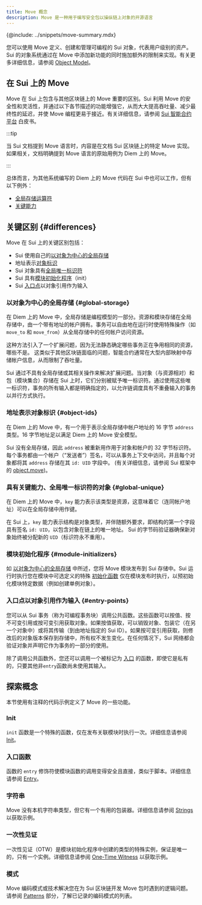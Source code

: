 ```yaml
---
title: Move 概念
description: Move 是一种用于编写安全包以操纵链上对象的开源语言
---
```


{@include: ../snippets/move-summary.mdx}

您可以使用 Move 定义、创建和管理可编程的 Sui 对象，代表用户级别的资产。Sui 的对象系统通过在 Move 中添加新功能的同时施加额外的限制来实现。有关更多详细信息，请参阅 [Object Model](./object-model.mdx)。

## 在 Sui 上的 Move

Move 在 Sui 上包含与其他区块链上的 Move 重要的区别。Sui 利用 Move 的安全性和灵活性，并通过以下各节描述的功能增强它，从而大大提高吞吐量、减少最终性的延迟，并使 Move 编程更易于接近。有关详细信息，请参阅 [Sui 智能合约平台](/doc/sui.pdf) 白皮书。

:::tip

当 Sui 文档提到 Move 语言时，内容是在文档 Sui 区块链上的特定 Move 实现。如果相关，文档明确提到 Move 语言的原始用例为 Diem 上的 Move。

:::

总体而言，为其他系统编写的 Diem 上的 Move 代码在 Sui 中也可以工作，但有以下例外：

- [全局存储运算符](https://move-language.github.io/move/global-storage-operators.html)
- [关键能力](https://github.com/move-language/move/blob/main/language/documentation/book/src/abilities.mdx)

## 关键区别 {#differences}

Move 在 Sui 上的关键区别包括：

- Sui 使用自己的[以对象为中心的全局存储](#global-storage)
- 地址表示[对象标识](#object-ids)
- Sui 对象具有[全局唯一标识符](#global-unique)
- Sui 具有[模块初始化程序](#module-initializers)（init）
- Sui [入口点](#entry-points)以对象引用作为输入

### 以对象为中心的全局存储 {#global-storage}

在 Diem 上的 Move 中，全局存储是编程模型的一部分。资源和模块存储在全局存储中，由一个带有地址的帐户拥有。事务可以自由地在运行时使用特殊操作（如 `move_to` 和 `move_from`）从全局存储中的任何帐户访问资源。

这种方法引入了一个扩展问题，因为无法静态确定哪些事务正在争用相同的资源，哪些不是。 这类似于其他区块链面临的问题，智能合约通常在大型内部映射中存储帐户信息，从而限制了吞吐量。

Sui 通过不具有全局存储或其相关操作来解决扩展问题。当对象（与资源相对）和包（模块集合）存储在 Sui 上时，它们分别被赋予唯一标识符。通过使用这些唯一标识符，事务的所有输入都是明确指定的，以允许链调度具有不重叠输入的事务以并行方式执行。

### 地址表示对象标识 {#object-ids}

在 Diem 上的 Move 中，有一个用于表示全局存储中帐户地址的 16 字节 `address` 类型。16 字节地址足以满足 Diem 上的 Move 安全模型。

Sui 没有全局存储，因此 `address` 被重新用作用于对象和帐户的 32 字节标识符。每个事务都由一个帐户（“发送者”）签名，可以从事务上下文中访问，并且每个对象都将其 `address` 存储在其 `id: UID` 字段中。 (有关详细信息，请参阅 Sui 框架中的 [object.move](https://github.com/MystenLabs/sui/tree/main/crates/sui-framework/packages/sui-framework/sources/object.move))。

### 具有关键能力、全局唯一标识符的对象 {#global-unique}

在 Diem 上的 Move 中，`key` 能力表示该类型是资源，这意味着它（连同帐户地址）可以在全局存储中用作键。

在 Sui 上，`key` 能力表示结构是对象类型，并伴随额外要求，即结构的第一个字段具有签名 `id: UID`，以包含对象在链上的唯一地址。 Sui 的字节码验证器确保新对象始终被分配新的 `UID`（标识符永不重用）。

### 模块初始化程序 {#module-initializers}

如 [以对象为中心的全局存储](#global-storage) 中所述，您将 Move 模块发布到 Sui 存储中。Sui 运行时执行您在模块中可选定义的特殊 [初始化函数](./sui-move-concepts/init.mdx) 仅在模块发布时执行，以预初始化模块特定数据（例如创建单例对象）。

### 入口点以对象引用作为输入 {#entry-points}

您可以从 Sui 事务（称为可编程事务块）调用公共函数。这些函数可以按值、按不可变引用或按可变引用获取对象。如果按值获取，可以销毁对象、包装它（在另一个对象中）或将其传输（到由地址指定的 Sui ID）。如果按可变引用获取，则修改后的对象版本保存到存储中，所有权不发生变化。在任何情况下，Sui 网络都会验证对象并声明它作为事务的一部分的使用。

除了调用公共函数外，您还可以调用一个被标记为 [入口](./sui-move-concepts/entry-functions.mdx) 的函数，即使它是私有的，只要其他非`entry`函数尚未使用其输入。

## 探索概念

本节使用有注释的代码示例定义了 Move 的一些功能。

### Init

`init` 函数是一个特殊的函数，仅在发布关联模块时执行一次。详细信息请参阅 [Init](./sui-move-concepts/init.mdx)。

### 入口函数

函数的 `entry` 修饰符使模块函数的调用变得安全且直接，类似于脚本。详细信息请参阅 [Entry](./sui-move-concepts/entry-functions.mdx)。

### 字符串

Move 没有本机字符串类型，但它有一个有用的包装器。详细信息请参阅 [Strings](./sui-move-concepts/strings.mdx) 以获取示例。

### 一次性见证

一次性见证（OTW）是模块初始化程序中创建的类型的特殊实例，保证是唯一的，只有一个实例。详细信息请参阅 [One-Time Witness](./sui-move-concepts/one-time-witness.mdx) 以获取示例。

### 模式

Move 编码模式或技术解决您在为 Sui 区块链开发 Move 包时遇到的逻辑问题。请参阅 [Patterns](./sui-move-concepts/patterns.mdx) 部分，了解已记录的编码模式的列表。
